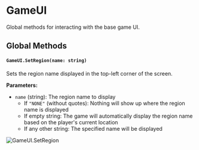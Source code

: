 # GameUI

Global methods for interacting with the base game UI.

## Global Methods

#### `GameUI.SetRegion(name: string)`

Sets the region name displayed in the top-left corner of the screen.

**Parameters:**
- `name` (string): The region name to display
  - If `"NONE"` (without quotes): Nothing will show up where the region name is displayed
  - If empty string: The game will automatically display the region name based on the player's current location
  - If any other string: The specified name will be displayed

![GameUI.SetRegion](/img/assets/gameui.png)